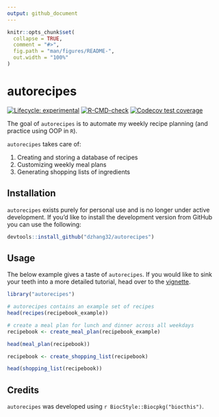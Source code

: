 ```yaml
---
output: github_document
---
```


<!-- README.md is generated from README.Rmd. Please edit that file -->

```r
knitr::opts_chunk$set(
  collapse = TRUE,
  comment = "#>",
  fig.path = "man/figures/README-",
  out.width = "100%"
)
```

# autorecipes

<!-- badges: start -->
[![Lifecycle: experimental](https://img.shields.io/badge/lifecycle-experimental-orange.svg)](https://lifecycle.r-lib.org/articles/stages.html#experimental)
[![R-CMD-check](https://github.com/dzhang32/autorecipes/workflows/R-CMD-check/badge.svg)](https://github.com/dzhang32/autorecipes/actions)
[![Codecov test coverage](https://codecov.io/gh/dzhang32/autorecipes/branch/master/graph/badge.svg)](https://codecov.io/gh/dzhang32/autorecipes?branch=master)
<!-- badges: end -->

The goal of `autorecipes` is to automate my weekly recipe planning (and practice using OOP in `R`).

`autorecipes` takes care of:

  1.  Creating and storing a database of recipes
  2.  Customizing weekly meal plans
  3.  Generating shopping lists of ingredients

## Installation

`autorecipes` exists purely for personal use and is no longer under active development. If you’d like to install the development version from GitHub you can use the following:

```r
devtools::install_github("dzhang32/autorecipes")
```

## Usage

The below example gives a taste of `autorecipes`. If you would like to sink your teeth into a more detailed tutorial, head over to the
[vignette](https://dzhang32.github.io/autorecipes/articles/autorecipes.html).

```r

library("autorecipes")

# autorecipes contains an example set of recipes
head(recipes(recipebook_example))

# create a meal plan for lunch and dinner across all weekdays
recipebook <- create_meal_plan(recipebook_example)

head(meal_plan(recipebook))

recipebook <- create_shopping_list(recipebook)

head(shopping_list(recipebook))

```

## Credits

`autorecipes` was developed using `r BiocStyle::Biocpkg("biocthis")`.
